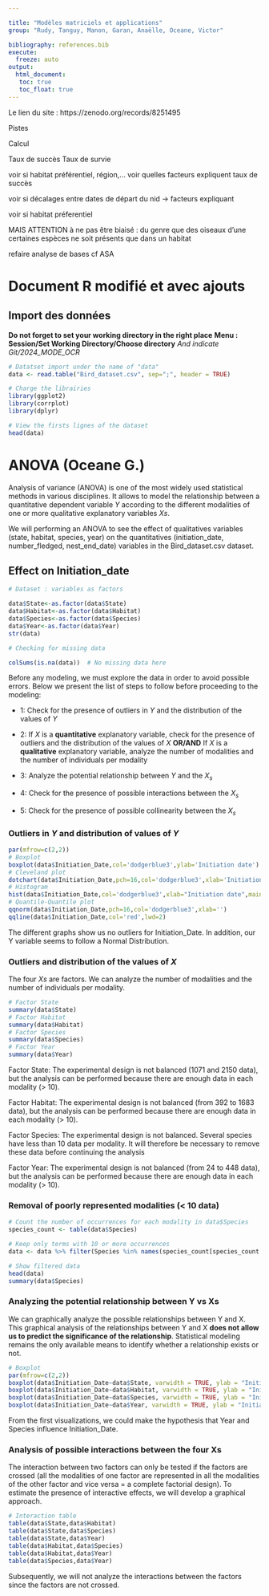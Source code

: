 ```yaml
---

title: "Modèles matriciels et applications"
group: "Rudy, Tanguy, Manon, Garan, Anaëlle, Oceane, Victor" 

bibliography: references.bib
execute: 
  freeze: auto
output: 
  html_document:
   toc: true
   toc_float: true
---
```


Le lien du site : https://zenodo.org/records/8251495 


Pistes 

Calcul 

Taux de succès 
Taux de survie

voir si habitat préférentiel, région,…
voir quelles facteurs expliquent taux de succès

voir si décalages entre dates de départ du nid -> facteurs expliquant 

voir si habitat préferentiel 

MAIS ATTENTION à ne pas être biaisé : du genre que des oiseaux d’une certaines espèces ne soit présents que dans un habitat

refaire analyse de bases cf ASA 

# Document R modifié et avec ajouts

## Import des données

**Do not forget to set your working directory in the right place**
**Menu : Session/Set Working Directory/Choose directory**
*And indicate Git/2024_MODE_OCR*


```r
# Datatset import under the name of "data"
data <- read.table("Bird_dataset.csv", sep=";", header = TRUE)
```

```r
# Charge the librairies
library(ggplot2)
library(corrplot)
library(dplyr)
```

```r
# View the firsts lignes of the dataset
head(data)
```


# ANOVA (Oceane  G.)


Analysis of variance (ANOVA) is one of the most widely used statistical methods in various disciplines. It allows to model the relationship between a quantitative dependent variable $Y$ according to the different modalities of one or more qualitative explanatory variables $Xs$.

We will performing an ANOVA to see the effect of qualitatives variables (state, habitat, species, year) on the quantitatives (initiation_date, number_fledged, nest_end_date) variables in the Bird_dataset.csv dataset.

  
## Effect on Initiation_date
  
```r
# Dataset : variables as factors

data$State<-as.factor(data$State)
data$Habitat<-as.factor(data$Habitat)
data$Species<-as.factor(data$Species)
data$Year<-as.factor(data$Year)
str(data)

# Checking for missing data

colSums(is.na(data))  # No missing data here
```
  
Before any modeling, we must explore the data in order to avoid possible errors. 
Below we present the list of steps to follow before proceeding to the modeling:

- 1: Check for the presence of outliers in $Y$ and the distribution of the 
values of $Y$

- 2: If $X$ is a **quantitative** explanatory variable, check for the presence 
of outliers and the distribution of the values of $X$ **OR/AND** 
If $X$ is a **qualitative** explanatory variable, analyze the number of 
modalities and the number of individuals per modality

- 3: Analyze the potential relationship between $Y$ and the $X_{s}$

- 4: Check for the presence of possible interactions between the $X_{s}$

- 5: Check for the presence of possible collinearity between the $X_{s}$
  
  
### Outliers in $Y$ and distribution of values of $Y$

```r
par(mfrow=c(2,2))
# Boxplot
boxplot(data$Initiation_Date,col='dodgerblue3',ylab='Initiation date')
# Cleveland plot
dotchart(data$Initiation_Date,pch=16,col='dodgerblue3',xlab='Initiation date')
# Histogram
hist(data$Initiation_Date,col='dodgerblue3',xlab="Initiation date",main="")
# Quantile-Quantile plot
qqnorm(data$Initiation_Date,pch=16,col='dodgerblue3',xlab='')
qqline(data$Initiation_Date,col='red',lwd=2)
```
  
  
The different graphs show us no outliers for Initiation_Date. In addition, our 
Y variable seems to follow a Normal Distribution.
  
  
  
### Outliers and distribution of the values of $X$

The four $Xs$ are factors. We can analyze the number of modalities and the number of 
individuals per modality. 

```r
# Factor State
summary(data$State)
# Factor Habitat
summary(data$Habitat)
# Factor Species
summary(data$Species)
# Factor Year
summary(data$Year)
```

Factor State: The experimental design is not balanced (1071 and 2150 data), but
the analysis can be performed because there are enough data in each modality (> 10).

Factor Habitat: The experimental design is not balanced (from 392 to 1683 data), but
the analysis can be performed because there are enough data in each modality (> 10).

Factor Species: The experimental design is not balanced. Several species have less than 10
data per modality. It will therefore be necessary to remove these data before continuing
the analysis

Factor Year: The experimental design is not balanced (from 24 to 448 data), but
the analysis can be performed because there are enough data in each modality (> 10).


### Removal of poorly represented modalities (< 10 data)

```r

# Count the number of occurrences for each modality in data$Species
species_count <- table(data$Species)

# Keep only terms with 10 or more occurrences
data <- data %>% filter(Species %in% names(species_count[species_count >= 10]))

# Show filtered data
head(data)
summary(data$Species)
```
  
  
### Analyzing the potential relationship between Y vs Xs

We can graphically analyze the possible relationships between Y and X. This 
graphical analysis of the relationships between Y and X **does not allow us to predict the significance of the relationship**. Statistical modeling remains the only available means to identify whether a relationship exists or not.


```r
# Boxplot 
par(mfrow=c(2,2))
boxplot(data$Initiation_Date~data$State, varwidth = TRUE, ylab = "Initiation date", xlab = "State", col='darkgrey', main = "")
boxplot(data$Initiation_Date~data$Habitat, varwidth = TRUE, ylab = "Initiation date", xlab = "Habitat", col='darkgrey', main = "")
boxplot(data$Initiation_Date~data$Species, varwidth = TRUE, ylab = "Initiation date", xlab = "Species", col='darkgrey', main = "")
boxplot(data$Initiation_Date~data$Year, varwidth = TRUE, ylab = "Initiation date", xlab = "Year", col='darkgrey', main = "")
```

From the first visualizations, we could make the hypothesis that Year and Species
influence Initiation_Date.


### Analysis of possible interactions between the four Xs

The interaction between two factors can only be tested if the factors are
crossed (all the modalities of one factor are represented in all
the modalities of the other factor and vice versa = a complete factorial design).
To estimate the presence of interactive effects, we will develop a graphical approach.


```r
# Interaction table
table(data$State,data$Habitat)
table(data$State,data$Species)
table(data$State,data$Year)
table(data$Habitat,data$Species)
table(data$Habitat,data$Year)
table(data$Species,data$Year)

```


Subsequently, we will not analyze the interactions between the factors since 
the factors are not crossed.

  
